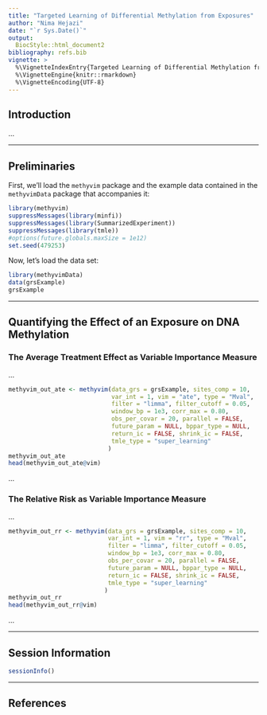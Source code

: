 ```yaml
---
title: "Targeted Learning of Differential Methylation from Exposures"
author: "Nima Hejazi"
date: "`r Sys.Date()`"
output:
  BiocStyle::html_document2
bibliography: refs.bib
vignette: >
  %\VignetteIndexEntry{Targeted Learning of Differential Methylation from Exposures}
  %\VignetteEngine{knitr::rmarkdown}
  %\VignetteEncoding{UTF-8}
---
```


## Introduction

...

---

## Preliminaries

First, we'll load the `methyvim` package and the example data contained in the
`methyvimData` package that accompanies it:

```r
library(methyvim)
suppressMessages(library(minfi))
suppressMessages(library(SummarizedExperiment))
suppressMessages(library(tmle))
#options(future.globals.maxSize = 1e12)
set.seed(479253)
```

Now, let's load the data set:

```r
library(methyvimData)
data(grsExample)
grsExample
```

---

## Quantifying the Effect of an Exposure on DNA Methylation

### The Average Treatment Effect as Variable Importance Measure

...

```r
methyvim_out_ate <- methyvim(data_grs = grsExample, sites_comp = 10,
                             var_int = 1, vim = "ate", type = "Mval",
                             filter = "limma", filter_cutoff = 0.05,
                             window_bp = 1e3, corr_max = 0.80,
                             obs_per_covar = 20, parallel = FALSE,
                             future_param = NULL, bppar_type = NULL,
                             return_ic = FALSE, shrink_ic = FALSE,
                             tmle_type = "super_learning"
                            )
methyvim_out_ate
head(methyvim_out_ate@vim)
```

...

### The Relative Risk as Variable Importance Measure

...

```r
methyvim_out_rr <- methyvim(data_grs = grsExample, sites_comp = 10,
                            var_int = 1, vim = "rr", type = "Mval",
                            filter = "limma", filter_cutoff = 0.05,
                            window_bp = 1e3, corr_max = 0.80,
                            obs_per_covar = 20, parallel = FALSE,
                            future_param = NULL, bppar_type = NULL,
                            return_ic = FALSE, shrink_ic = FALSE,
                            tmle_type = "super_learning"
                           )
methyvim_out_rr
head(methyvim_out_rr@vim)
```

...

---

## Session Information

```r
sessionInfo()
```

---

## References
